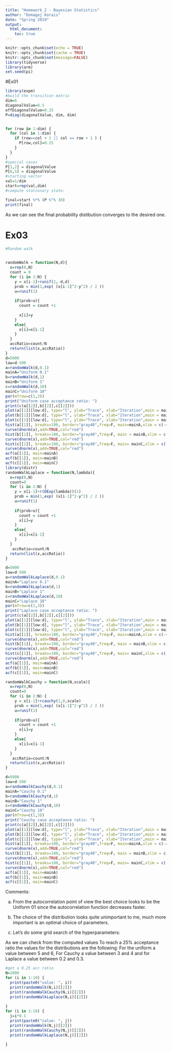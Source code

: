 ```yaml
---
title: "Homework_2 - Bayesian Statistics"
author: "Domagoj Korais"
date: "Spring 2019"
output: 
  html_document:
    toc: true
---
```


```r
knitr::opts_chunk$set(echo = TRUE)
knitr::opts_chunk$set(cache = TRUE)
knitr::opts_chunk$set(message=FALSE)
library(tidyverse)
library(arm)
set.seed(pi)
```

#Ex01
```r
library(expm)
#build the transition matrix
dim=6
diagonalValue=0.5
offDiagonalValue=0.25
P=diag(diagonalValue, dim, dim)


for (row in 1:dim) {
  for (col in 1:dim) {
    if (row==col + 1 || col == row + 1 ) {
      P[row,col]=0.25
    }  
  }
}
#special cases
P[1,2] = diagonalValue
P[6,5] = diagonalValue
#starting vector
val=1/dim
start=rep(val,dim)
#compute stationary state:

final=start %*% (P %^% 30)
print(final)  


```
As we can see the final probability distibution converges to the desired one.

# Ex03
```r
#Random walk


randomWalk = function(N,d){
  x=rep(0,N)
  count = 0
  for (i in 2:N) {
    y = x[i-1]+runif(1,-d,d)
    prob = min(1,exp( (x[i-1]^2-y^2) / 2 )) 
    u=runif(1)
    
    if(prob>u){
      count = count +1
      
      x[i]=y  
    }
    else{
      x[i]=x[i-1]
    }
  }
  accRatio=count/N
  return(list(x,accRatio))
}
d=5000
low=d-500
a=randomWalk(d,0.1)
mainA="Uniform 0.1"
b=randomWalk(d,1)
mainB="Uniform 1"
c=randomWalk(d,10)
mainC="Uniform 10"
par(mfrow=c(1,3))
print("Uniform case acceptance ratio: ")
print(c(a[[2]],b[[2]],c[[2]]))
plot(a[[1]][low:d], type="l", ylab="Trace", xlab="Iteration",main = mainA)
plot(b[[1]][low:d], type="l", ylab="Trace", xlab="Iteration",main = mainB)
plot(c[[1]][low:d], type="l", ylab="Trace", xlab="Iteration",main = mainC)
hist(a[[1]], breaks=100, border="gray40",freq=F, main=mainA,xlim = c(-4,4))
curve(dnorm(x),add=TRUE,col="red")
hist(b[[1]], breaks=100, border="gray40",freq=F, main = mainB,xlim = c(-4,4))
curve(dnorm(x),add=TRUE,col="red")
hist(c[[1]], breaks=100, border="gray40",freq=F, main= mainC,xlim = c(-4,4))
curve(dnorm(x),add=TRUE,col="red")
acf(a[[1]], main=mainA)
acf(b[[1]], main=mainB)
acf(c[[1]], main=mainC)
library(distr)
randomWalkLaplace = function(N,lambda){
  x=rep(0,N)
  count=0
  for (i in 2:N) {
    y = x[i-1]+r(DExp(lambda))(1)
    prob = min(1,exp( (x[i-1]^2-y^2) / 2 )) 
    u=runif(1)
    
    if(prob>u){
      count = count +1
      x[i]=y  
    }
    else{
      x[i]=x[i-1]
    }
  }
   accRatio=count/N
  return(list(x,accRatio))
}

d=5000
low=d-500
a=randomWalkLaplace(d,0.1)
mainA="Laplace 0.1"
b=randomWalkLaplace(d,1)
mainB="Laplace 1"
c=randomWalkLaplace(d,10)
mainC="Laplace 10"
par(mfrow=c(1,3))
print("Laplace case acceptance ratio: ")
print(c(a[[2]],b[[2]],c[[2]]))
plot(a[[1]][low:d], type="l", ylab="Trace", xlab="Iteration",main = mainA)
plot(b[[1]][low:d], type="l", ylab="Trace", xlab="Iteration",main = mainB)
plot(c[[1]][low:d], type="l", ylab="Trace", xlab="Iteration",main = mainC)
hist(a[[1]], breaks=100, border="gray40",freq=F, main=mainA,xlim = c(-4,4))
curve(dnorm(x),add=TRUE,col="red")
hist(b[[1]], breaks=100, border="gray40",freq=F, main = mainB,xlim = c(-4,4))
curve(dnorm(x),add=TRUE,col="red")
hist(c[[1]], breaks=100, border="gray40",freq=F, main= mainC,xlim = c(-4,4))
curve(dnorm(x),add=TRUE,col="red")
acf(a[[1]], main=mainA)
acf(b[[1]], main=mainB)
acf(c[[1]], main=mainC)

randomWalkCauchy = function(N,scale){
  x=rep(0,N)
  count=0
  for (i in 2:N) {
    y = x[i-1]+rcauchy(1,0,scale)
    prob = min(1,exp( (x[i-1]^2-y^2) / 2 )) 
    u=runif(1)
   
    if(prob>u){
      count = count +1
      x[i]=y  
    }
    else{
      x[i]=x[i-1]
    }
  }
   accRatio=count/N
  return(list(x,accRatio))
}

d=5000
low=d-500
a=randomWalkCauchy(d,0.1)
mainA="Cauchy 0.1"
b=randomWalkCauchy(d,1)
mainB="Cauchy 1"
c=randomWalkCauchy(d,10)
mainC="Cauchy 10"
par(mfrow=c(1,3))
print("Cauchy case acceptance ratio: ")
print(c(a[[2]],b[[2]],c[[2]]))
plot(a[[1]][low:d], type="l", ylab="Trace", xlab="Iteration",main = mainA)
plot(b[[1]][low:d], type="l", ylab="Trace", xlab="Iteration",main = mainB)
plot(c[[1]][low:d], type="l", ylab="Trace", xlab="Iteration",main = mainC)
hist(a[[1]], breaks=100, border="gray40",freq=F, main=mainA,xlim = c(-4,4))
curve(dnorm(x),add=TRUE,col="red")
hist(b[[1]], breaks=100, border="gray40",freq=F, main = mainB,xlim = c(-4,4))
curve(dnorm(x),add=TRUE,col="red")
hist(c[[1]], breaks=100, border="gray40",freq=F, main= mainC,xlim = c(-4,4))
curve(dnorm(x),add=TRUE,col="red")
acf(a[[1]], main=mainA)
acf(b[[1]], main=mainB)
acf(c[[1]], main=mainC)

```

Comments:

a) From the autocorrelation point of view the  best choice looks to be the Uniform 01 since the autocorrelation function decreases faster.

b) The choice of the distribution looks quite unimportant to me, much more important is an optimal choice of parameters.

c) Let's do some grid search of the hyperparameters:

As we can check from the computed values To reach a 25% acceptance ratio the values for the distributions are the following: For the uniform a value between 5 and 6, For Cauchy a value between 3 and 4 and for Laplace a value between 0.2 and 0.3.
```r
#get a 0.25 acc ratio
N=1000
for (i in 1:10) {
  print(paste0("value: ", i))
  print(randomWalk(N,i)[[2]])
  print(randomWalkCauchy(N,i)[[2]])
  print(randomWalkLaplace(N,i)[[2]])
  
}
for (i in 1:10) {
  j=i*0.1
  print(paste0("value: ", j))
  print(randomWalk(N,j)[[2]])
  print(randomWalkCauchy(N,j)[[2]])
  print(randomWalkLaplace(N,j)[[2]])
  
}

```


